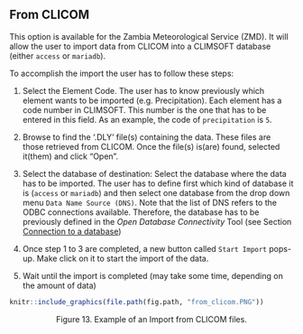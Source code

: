 ## From CLICOM
This option is available for the Zambia Meteorological Service (ZMD). It will allow the user to import data from CLICOM into a CLIMSOFT database (either `access` or `mariadb`).

To accomplish the import the user has to follow these steps:

1. Select the Element Code. The user has to know previously which element wants to be imported (e.g. Precipitation). Each element has a code number in CLIMSOFT. This number is the one that has to be entered in this field. As an example, the code of `precipitation` is `5`.


2. Browse to find the '.DLY' file(s) containing the data. These files are those retrieved from CLICOM.  Once the file(s) is(are) found, selected it(them) and click "Open".

3. Select the database of destination: Select the database where the data has to be imported. The user has to define first which kind of database it is (`access` or `mariadb`) and then select one database from the drop down menu `Data Name Source (DNS)`. Note that the list of DNS refers to the ODBC connections available. Therefore, the database has to be previously defined in the *Open Database Connectivity* Tool (see Section [Connection to a database](#odbc))

4. Once step 1 to 3 are completed, a new button called `Start Import` pops-up. Make click on it to start the import of the data.

5. Wait until the import is completed (may take some time, depending on the amount of data)

```r
knitr::include_graphics(file.path(fig.path, "from_clicom.PNG"))
```
<center>Figure 13. Example of an Import from CLICOM files. </center><br>